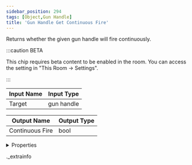 ```yaml
---
sidebar_position: 294
tags: [Object,Gun Handle]
title: 'Gun Handle Get Continuous Fire'
---
```


Returns whether the given gun handle will fire continuously.

:::caution BETA

This chip requires beta content to be enabled in the room. You can access the setting in "This Room -> Settings".

:::

<IChip uuid="bb9b601a-b501-434d-9df7-1b66c393fd8c" />

| Input Name | Input Type |
|-----------|-----------|
| Target | gun handle |

| Output Name | Output Type |
|-----------|-----------|
| Continuous Fire | bool |


<details>
  <summary>Properties</summary>
  <div>
    <div>
    <table>
      <thead>
        <tr>
          <th>Room availability:</th>
          <th>Available everywhere</th>
        </tr>
        <tr>
          <th>Is beta required?</th>
          <th>Yes</th>
        </tr>
        <tr>
          <th>Is this chip a trolling risk?</th>
          <th>No</th>
        </tr>
        <tr>
          <th>Is this chip a role assignment risk?</th>
          <th>No</th>
        </tr>
        <tr>
          <th>Chip UUID</th>
          <th>bb9b601a-b501-434d-9df7-1b66c393fd8c</th>
        </tr>
      </thead>
    </table>
    </div>
  </div>
</details>

._extrainfo